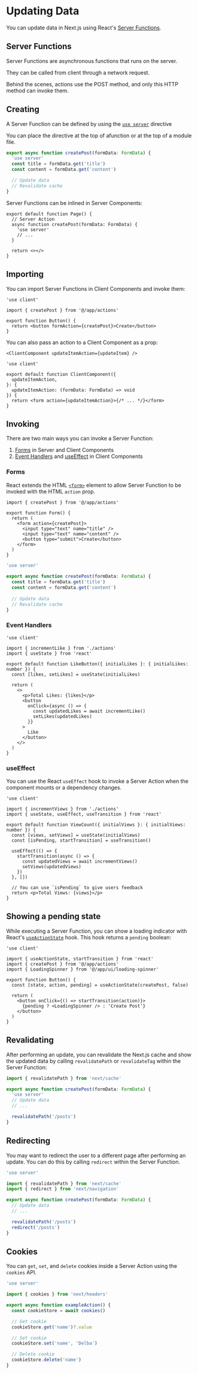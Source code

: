 # Updating Data

You can update data in Next.js using React's [Server Functions](https://react.dev/reference/rsc/server-functions).


## Server Functions

Server Functions are asynchronous functions that runs on the server. 

They can be called from client through a network request.

Behind the scenes, actions use the POST method, and only this HTTP method can invoke them.


## Creating

A Server Function can be defined by using the [`use server`](https://react.dev/reference/rsc/use-server) directive

You can place the directive at the top of afunction or at the top of a module file.

```ts title="app/lib/actions.ts"
export async function createPost(formData: FormData) {
  'use server'
  const title = formData.get('title')
  const content = formData.get('content')

  // Update data
  // Revalidate cache
}
```

Server Functions can be inlined in Server Components:

```tsx title="app/page.tsx"
export default function Page() {
  // Server Action
  async function createPost(formData: FormData) {
    'use server'
    // ...
  }
 
  return <></>
}
```


## Importing

You can import Server Functions in Client Components and invoke them:

```tsx title="app/ui/button.tsx"
'use client'
 
import { createPost } from '@/app/actions'
 
export function Button() {
  return <button formAction={createPost}>Create</button>
}
```

You can also pass an action to a Client Component as a prop:

```tsx
<ClientComponent updateItemAction={updateItem} />
```

```tsx title="app/client-component.tsx"
'use client'
 
export default function ClientComponent({
  updateItemAction,
}: {
  updateItemAction: (formData: FormData) => void
}) {
  return <form action={updateItemAction}>{/* ... */}</form>
}
```


## Invoking

There are two main ways you can invoke a Server Function:

1. [Forms](#forms) in Server and Client Components
2. [Event Handlers](#event-handlers) and [useEffect](#useeffect) in Client Components

### Forms

React extends the HTML [`<form>`](https://react.dev/reference/react-dom/components/form) element to allow Server Function to be invoked with the HTML `action` prop.

```tsx title="app/ui/form.tsx"
import { createPost } from '@/app/actions'
 
export function Form() {
  return (
    <form action={createPost}>
      <input type="text" name="title" />
      <input type="text" name="content" />
      <button type="submit">Create</button>
    </form>
  )
}
```

```ts title="app/actions.ts"
'use server'
 
export async function createPost(formData: FormData) {
  const title = formData.get('title')
  const content = formData.get('content')
 
  // Update data
  // Revalidate cache
}
```


### Event Handlers

```tsx title="app/like-button.tsx"
'use client'
 
import { incrementLike } from './actions'
import { useState } from 'react'
 
export default function LikeButton({ initialLikes }: { initialLikes: number }) {
  const [likes, setLikes] = useState(initialLikes)
 
  return (
    <>
      <p>Total Likes: {likes}</p>
      <button
        onClick={async () => {
          const updatedLikes = await incrementLike()
          setLikes(updatedLikes)
        }}
      >
        Like
      </button>
    </>
  )
}
```

### useEffect

You can use the React `useEffect` hook to invoke a Server Action when the component mounts or a dependency changes.

```tsx title="app/view-count.tsx"
'use client'

import { incrementViews } from './actions'
import { useState, useEffect, useTransition } from 'react'

export default function ViewCount({ initialViews }: { initialViews: number }) {
  const [views, setViews] = useState(initialViews)
  const [isPending, startTransition] = useTransition()

  useEffect(() => {
    startTransition(async () => {
      const updatedViews = await incrementViews()
      setViews(updatedViews)
    })
  }, [])

  // You can use `isPending` to give users feedback
  return <p>Total Views: {views}</p>
}
```


## Showing a pending state

While executing a Server Function, you can show a loading indicator with React's [`useActionState`](https://react.dev/reference/react/useActionState) hook. This hook returns a `pending` boolean:

```tsx title="app/ui/button.tsx"
'use client'

import { useActionState, startTransition } from 'react'
import { createPost } from '@/app/actions'
import { LoadingSpinner } from '@/app/ui/loading-spinner'

export function Button() {
  const [state, action, pending] = useActionState(createPost, false)

  return (
    <button onClick={() => startTransition(action)}>
      {pending ? <LoadingSpinner /> : 'Create Post'}
    </button>
  )
}
```

## Revalidating

After performing an update, you can revalidate the Next.js cache and show the updated data by calling `revalidatePath` or `revalidateTag` within the Server Function:

```ts title="app/lib/actions.ts"
import { revalidatePath } from 'next/cache'

export async function createPost(formData: FormData) {
  'use server'
  // Update data
  // ...

  revalidatePath('/posts')
}
```


## Redirecting

You may want to redirect the user to a different page after performing an update. You can do this by calling `redirect` within the Server Function.

```ts title="app/lib/actions.ts"
'use server'

import { revalidatePath } from 'next/cache'
import { redirect } from 'next/navigation'

export async function createPost(formData: FormData) {
  // Update data
  // ...

  revalidatePath('/posts')
  redirect('/posts')
}
```


## Cookies

You can `get`, `set`, and `delete` cookies inside a Server Action using the `cookies` API.

```ts title="app/actions.ts"
'use server'

import { cookies } from 'next/headers'

export async function exampleAction() {
  const cookieStore = await cookies()

  // Get cookie
  cookieStore.get('name')?.value

  // Set cookie
  cookieStore.set('name', 'Delba')

  // Delete cookie
  cookieStore.delete('name')
}
```